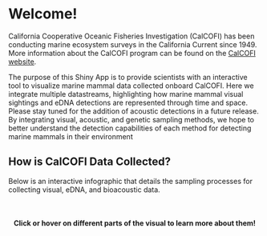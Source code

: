 # **Welcome!**

California Cooperative Oceanic Fisheries Investigation (CalCOFI) has been conducting marine ecosystem surveys in the California Current since 1949. More information about the CalCOFI program can be found on the [CalCOFI website](https://calcofi.org/","https://calcofi.org/).

The purpose of this Shiny App is to provide scientists with an interactive tool to visualize marine mammal data collected onboard CalCOFI. Here we integrate multiple datastreams, highlighting how marine mammal visual sightings and eDNA detections are represented through time and space. Please stay tuned for the addition of acoustic detections in a future release. By integrating visual, acoustic, and genetic sampling methods, we hope to better understand the detection capabilities of each method for detecting marine mammals in their environment

## **How is CalCOFI Data Collected?**

Below is an interactive infographic that details the sampling processes for collecting visual, eDNA, and bioacoustic data. 

<br/>


<center>

#### **Click or hover on different parts of the visual to learn more about them!**

</center>




